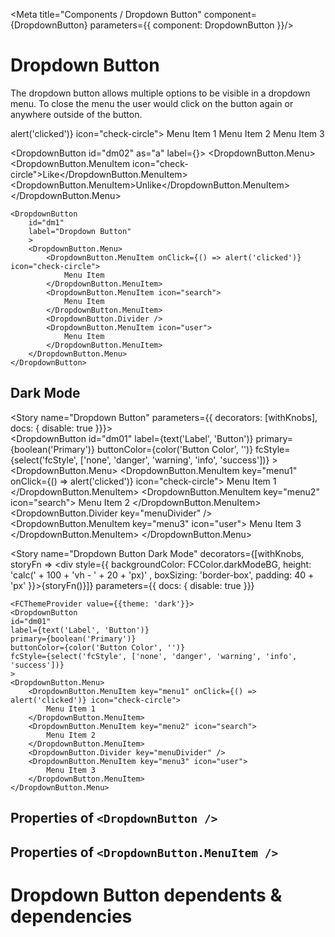 

<Meta title="Components / Dropdown Button" component={DropdownButton}  parameters={{ component: DropdownButton }}/>

# Dropdown Button

The dropdown button allows multiple options to be visible in a dropdown menu.  To close the menu the user would click on the button again or anywhere outside of the button.
<p>
<DropdownButton
    id="dm01"
    label="Dropdown Button"
    >
    <DropdownButton.Menu>
        <DropdownButton.MenuItem key="menu1" onClick={() => alert('clicked')} icon="check-circle">
            Menu Item 1
        </DropdownButton.MenuItem>
        <DropdownButton.MenuItem key="menu2" icon="search">
            Menu Item 2
        </DropdownButton.MenuItem>
        <DropdownButton.Divider key="menuDivider" />
        <DropdownButton.MenuItem key="menu3" icon="user">
            Menu Item 3
        </DropdownButton.MenuItem>
    </DropdownButton.Menu>
</DropdownButton>
</p>


<DropdownButton id="dm02" as="a" label={<Icon icon="times" />}>
<DropdownButton.Menu>
    <DropdownButton.MenuItem icon="check-circle">Like</DropdownButton.MenuItem>
    <DropdownButton.MenuItem>Unlike</DropdownButton.MenuItem>
</DropdownButton.Menu>
</DropdownButton>

    <DropdownButton
        id="dm1"
        label="Dropdown Button"
        >
        <DropdownButton.Menu>
            <DropdownButton.MenuItem onClick={() => alert('clicked')} icon="check-circle">
                Menu Item
            </DropdownButton.MenuItem>
            <DropdownButton.MenuItem icon="search">
                Menu Item
            </DropdownButton.MenuItem>
            <DropdownButton.Divider />
            <DropdownButton.MenuItem icon="user">
                Menu Item
            </DropdownButton.MenuItem>
        </DropdownButton.Menu>
    </DropdownButton>



## Dark Mode

<DropdownButtonDark/>

<Story name="Dropdown Button" parameters={{ decorators: [withKnobs],  docs: { disable: true  }}}>   
   <DropdownButton
    id="dm01"
    label={text('Label', 'Button')}
    primary={boolean('Primary')}
    buttonColor={color('Button Color', '')}
    fcStyle={select('fcStyle', ['none', 'danger', 'warning', 'info', 'success'])} 
    >
    <DropdownButton.Menu>
        <DropdownButton.MenuItem key="menu1" onClick={() => alert('clicked')} icon="check-circle">
            Menu Item 1
        </DropdownButton.MenuItem>
        <DropdownButton.MenuItem key="menu2" icon="search">
            Menu Item 2
        </DropdownButton.MenuItem>
        <DropdownButton.Divider key="menuDivider" />
        <DropdownButton.MenuItem key="menu3" icon="user">
            Menu Item 3
        </DropdownButton.MenuItem>
    </DropdownButton.Menu>
</DropdownButton>
</Story>

<Story name="Dropdown Button Dark Mode"
decorators={[withKnobs, storyFn => <div style={{ backgroundColor: FCColor.darkModeBG, height: 'calc(' + 100 + 'vh - ' + 20 + 'px)' , boxSizing: 'border-box', padding: 40 + 'px' }}>{storyFn()}</div>]}
parameters={{ docs: { disable: true  }}}
>
    <FCThemeProvider value={{theme: 'dark'}}>
    <DropdownButton
    id="dm01"
    label={text('Label', 'Button')}
    primary={boolean('Primary')}
    buttonColor={color('Button Color', '')}
    fcStyle={select('fcStyle', ['none', 'danger', 'warning', 'info', 'success'])} 
    >
    <DropdownButton.Menu>
        <DropdownButton.MenuItem key="menu1" onClick={() => alert('clicked')} icon="check-circle">
            Menu Item 1
        </DropdownButton.MenuItem>
        <DropdownButton.MenuItem key="menu2" icon="search">
            Menu Item 2
        </DropdownButton.MenuItem>
        <DropdownButton.Divider key="menuDivider" />
        <DropdownButton.MenuItem key="menu3" icon="user">
            Menu Item 3
        </DropdownButton.MenuItem>
    </DropdownButton.Menu>
</DropdownButton>
    </FCThemeProvider>
</Story>

## Properties of `<DropdownButton />`

<Props of={DropdownButton} />

## Properties of `<DropdownButton.MenuItem />`

<Props of={MenuItem} />

# Dropdown Button dependents & dependencies
<DependenciesTable titleDependencies='Dependencies' titleDependents='Dependents' of={DropdownButton} />
